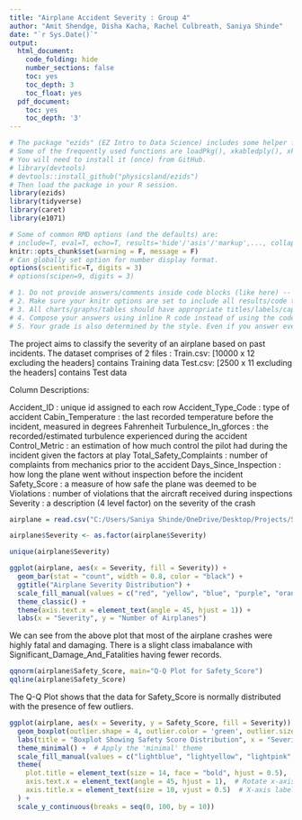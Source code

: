 ---
title: "Airplane Accident Severity : Group 4"
author: "Amit Shendge, Disha Kacha, Rachel Culbreath, Saniya Shinde"
date: "`r Sys.Date()`"
output:
  html_document:
    code_folding: hide
    number_sections: false
    toc: yes
    toc_depth: 3
    toc_float: yes
  pdf_document:
    toc: yes
    toc_depth: '3'
---

```{r init, include=F}
# The package "ezids" (EZ Intro to Data Science) includes some helper functions we developed for the course. 
# Some of the frequently used functions are loadPkg(), xkabledply(), xkablesummary(), uzscale(), etc.
# You will need to install it (once) from GitHub.
# library(devtools)
# devtools::install_github("physicsland/ezids")
# Then load the package in your R session.
library(ezids)
library(tidyverse)
library(caret)
library(e1071)
```


```{r setup, include=FALSE}
# Some of common RMD options (and the defaults) are: 
# include=T, eval=T, echo=T, results='hide'/'asis'/'markup',..., collapse=F, warning=T, message=T, error=T, cache=T, fig.width=6, fig.height=4, fig.dim=c(6,4) #inches, fig.align='left'/'center','right', 
knitr::opts_chunk$set(warning = F, message = F)
# Can globally set option for number display format.
options(scientific=T, digits = 3) 
# options(scipen=9, digits = 3) 
```

```{r}
# 1. Do not provide answers/comments inside code blocks (like here) -- those are notes between coders/self and will be ignored for grading. 
# 2. Make sure your knitr options are set to include all results/code to be graded in the final document.
# 3. All charts/graphs/tables should have appropriate titles/labels/captions. 
# 4. Compose your answers using inline R code instead of using the code-block output as much as you can. 
# 5. Your grade is also determined by the style. Even if you answer everything correctly, but the .html does not look appealing, you will not get full credit. Pay attention to the details that we mentioned in class/homework and in previous sample .Rmd files. For example, how to use #, ##, ###, ..., bold face, italics, inline codes, tables, ..., {results = "asis"}, use of colors in plots/ggplots, and so forth.
```

The project aims to classify the severity of an airplane based on past incidents. The dataset comprises of 2 files : 
Train.csv: [10000 x 12 excluding the headers] contains Training data
Test.csv: [2500 x 11 excluding the headers] contains Test data

Column Descriptions:

Accident_ID : unique id assigned to each row
Accident_Type_Code : type of accident 
Cabin_Temperature : the last recorded temperature before the incident, measured in degrees Fahrenheit
Turbulence_In_gforces : the recorded/estimated turbulence experienced during the accident 
Control_Metric : an estimation of how much control the pilot had during the incident given the factors at play 
Total_Safety_Complaints :  number of complaints from mechanics prior to the accident 
Days_Since_Inspection : how long the plane went without inspection before the incident
Safety_Score : a measure of how safe the plane was deemed to be 
Violations : number of violations that the aircraft received during inspections 
Severity : a description (4 level factor) on the severity of the crash 

```{r reading_csv, include = TRUE}
airplane = read.csv("C:/Users/Saniya Shinde/OneDrive/Desktop/Projects/Semester I/Data Science/Project 2/train.csv")
```

```{r factoring_variables, include  = TRUE}
airplane$Severity <- as.factor(airplane$Severity)
```

```{r unique_severity, include = TRUE}
unique(airplane$Severity)
```

```{r severity_barchart, include = TRUE}
ggplot(airplane, aes(x = Severity, fill = Severity)) + 
  geom_bar(stat = "count", width = 0.8, color = "black") +
  ggtitle("Airplane Severity Distribution") +
  scale_fill_manual(values = c("red", "yellow", "blue", "purple", "orange")) +  # Specify colors
  theme_classic() +
  theme(axis.text.x = element_text(angle = 45, hjust = 1)) +
  labs(x = "Severity", y = "Number of Airplanes")
```

We can see from the above plot that most of the airplane crashes were highly fatal and damaging. There is a slight class imabalance with Significant_Damage_And_Fatalities having fewer records.

```{r qqplot_safetyscore, include = TRUE}
qqnorm(airplane$Safety_Score, main="Q-Q Plot for Safety_Score") 
qqline(airplane$Safety_Score)
```
The Q-Q Plot shows that the data for Safety_Score is normally distributed with the presence of few outliers.

```{r safety_score_severity_boxplot, include  = TRUE}
ggplot(airplane, aes(x = Severity, y = Safety_Score, fill = Severity)) +
  geom_boxplot(outlier.shape = 4, outlier.color = 'green', outlier.size = 3) +
  labs(title = "Boxplot Showing Safety Score Distribution", x = "Severity", y = "Safety Score") +
  theme_minimal() +  # Apply the 'minimal' theme
  scale_fill_manual(values = c("lightblue", "lightyellow", "lightpink", "grey"), name = "Severity") +  # Set boxplot colors
  theme(
    plot.title = element_text(size = 14, face = "bold", hjust = 0.5),  # Title customization
    axis.text.x = element_text(angle = 45, hjust = 1),  # Rotate x-axis labels by 45 degrees
    axis.title.x = element_text(size = 10, vjust = 0.5)  # X-axis label customization
  ) +
  scale_y_continuous(breaks = seq(0, 100, by = 10))
```
